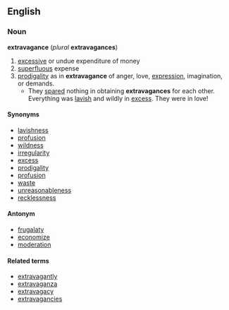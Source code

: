 == English ==
=== Noun ===
'''extravagance''' (''plural'' '''extravagances''')
# [[excessive]] or undue expenditure of money
# [[superfluous]] expense
# [[prodigality]] as in '''extravagance''' of anger, love, [[expression]], imagination, or  demands.
#* They [[spared]] nothing in obtaining '''extravagances''' for each other. Everything was [[lavish]] and wildly in [[excess]]. They were in love!
==== Synonyms ====
*[[lavishness]]
*[[profusion]]
*[[wildness]]
*[[irregularity]]
*[[excess]] 
*[[prodigality]]
*[[profusion]]
*[[waste]]
*[[unreasonableness]]
*[[recklessness]]
==== Antonym ====
*[[frugalaty]]
*[[economize]]
*[[moderation]]
==== Related terms ====
*[[extravagantly]]
*[[extravaganza]]
*[[extravagacy]]
*[[extravagancies]]